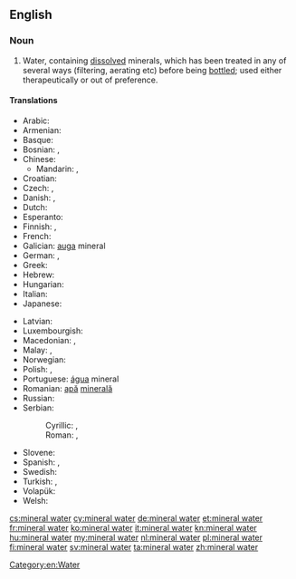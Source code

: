 ==English==
{{wikipedia}}

===Noun===
{{en-noun|sg=[[mineral]] [[water]]|-|s}}

# Water, containing [[dissolved]] minerals, which has been treated in any of several ways (filtering, aerating etc) before being [[bottle]]d; used either therapeutically or out of preference.

====Translations====
{{trans-top|water containing dissolved minerals}}
* Arabic: {{t|ar|ماء معدني|m|tr=maa' ma3diniy}}
* Armenian: {{t-|hy|հանքային ջուր|tr=hank'ayin ǰur|sc=Armn}}
* Basque: {{t|eu|ur mineral}}
* Bosnian: {{t|bs|kisela voda|f}}, {{t|bs|mineralna voda|f}}
* Chinese:
** Mandarin: {{t-|cmn|礦泉水|sc=Hani}}, {{t-|cmn|矿泉水|tr=kuàngquán shuǐ|sc=Hani}}
* Croatian: {{t|hr|mineralna voda|f}}
* Czech: {{t|cs|minerálka|f}}, {{t|cs|minerální voda|f}}
* Danish: {{t-|da|danskvand|n|c}},  {{t|da|mineralvand|n|c}}
* Dutch: {{t-|nl|mineraalwater|n}}
* Esperanto: {{t-|eo|mineralakvo|xs=Esperanto}}
* Finnish: {{t-|fi|lähdevesi}}, {{t+|fi|vesi}}
* French: {{t+|fr|eau minérale|f}}
* Galician: [[auga]] mineral {{f}}
* German: {{t+|de|Mineralwasser|n}}, {{t+|de|Wasser|n}}
* Greek: {{t|el|μεταλλικό νερό|n|tr=metallikó neró|sc=Grek}}
* Hebrew: {{t|he|מים מינרלים|m|p|tr=máyim minerálim|sc=Hebr}}
* Hungarian: {{t+|hu|ásványvíz}}
* Italian: {{t-|it|acqua minerale|f}}
* Japanese: {{t|ja|ミネラルウォーター|tr=mineraruwōtā}}
{{trans-mid}}
* Latvian: {{t|lv|mineralūdens|xs=Latvian}}
* Luxembourgish: {{t|lb|Mineralwaasser}}
* Macedonian: {{t|mk|кисела вода|f|tr=kísela voda|sc=Cyrl}}, {{t|mk|минерална вода|f|tr=minerálna vóda|sc=Cyrl}}
* Malay: {{t|ms|air mineral}}, {{t|ms|air semulajadi}}
* Norwegian: {{t|no|mineralvann|n}}
* Polish: {{t-|pl|woda mineralna|f}}, {{t|pl|woda|f}}
* Portuguese: [[água]] mineral {{f}}
* Romanian: [[apă]] [[mineral|minerală]] {{f}}
* Russian: {{t+|ru|минеральная вода|f|tr=minerál’naja vodá|sc=Cyrl}}
* Serbian:
*: Cyrillic: {{t|sr|кисела вода|f}}, {{t|sr|минерална вода|f}}
*: Roman: {{t|sr|kisela voda|f}}, {{t|sr|mineralna voda|f}}
* Slovene: {{t|sl|mineralna voda|f}}
* Spanish: {{t|es|agua mineral|f}}, {{t|es|agua mineralizada|f}}
* Swedish: {{t+|sv|mineralvatten|n}}
* Turkish: {{t|tr|maden suyu}}, {{t+|tr|soda}}
* Volapük: {{t|vo|minavat}}
* Welsh: {{t|cy|dŵr mineral|m}}
{{trans-bottom}}

[[Category:en:Water]]

[[cs:mineral water]]
[[cy:mineral water]]
[[de:mineral water]]
[[et:mineral water]]
[[fr:mineral water]]
[[ko:mineral water]]
[[it:mineral water]]
[[kn:mineral water]]
[[hu:mineral water]]
[[my:mineral water]]
[[nl:mineral water]]
[[pl:mineral water]]
[[fi:mineral water]]
[[sv:mineral water]]
[[ta:mineral water]]
[[zh:mineral water]]